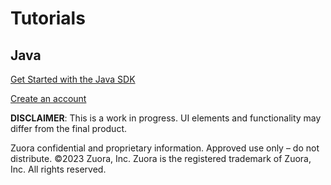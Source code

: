 
# Tutorials 

## Java 

[Get Started with the Java SDK](http://localhost:3000/java/getStartedJavaSDK)

[Create an account](http://localhost:3000/java/account/createAccount)


**DISCLAIMER**: This is a work in progress. UI elements and functionality may differ from
the final product.


Zuora confidential and proprietary information. Approved use only – do not distribute.
©2023 Zuora, Inc. Zuora is the registered trademark of Zuora, Inc. All rights reserved.